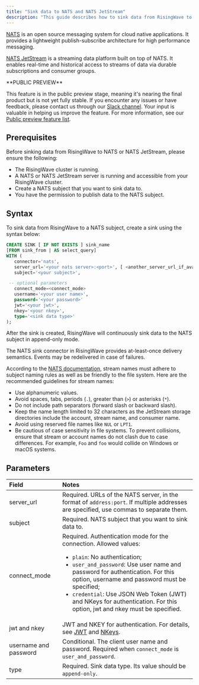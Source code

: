 ```yaml
---
title: "Sink data to NATS and NATS JetStream"
description: "This guide describes how to sink data from RisingWave to NATS subjects using the NATS sink connector in RisingWave. Both NATS and NATS JetStream are supported by this connector."
---
```


[NATS](https://nats.io/) is an open source messaging system for cloud native applications. It provides a lightweight publish-subscribe architecture for high performance messaging.

[NATS JetStream](https://docs.nats.io/nats-concepts/jetstream) is a streaming data platform built on top of NATS. It enables real-time and historical access to streams of data via durable subscriptions and consumer groups.

<Note>
**PUBLIC PREVIEW**

This feature is in the public preview stage, meaning it's nearing the final product but is not yet fully stable. If you encounter any issues or have feedback, please contact us through our [Slack channel](https://www.risingwave.com/slack). Your input is valuable in helping us improve the feature. For more information, see our [Public preview feature list](/changelog/product-lifecycle#features-in-the-public-preview-stage).
</Note>
## Prerequisites

Before sinking data from RisingWave to NATS or NATS JetStream, please ensure the following:

* The RisingWave cluster is running.
* A NATS or NATS JetStream server is running and accessible from your RisingWave cluster.
* Create a NATS subject that you want to sink data to.
* You have the permission to publish data to the NATS subject.

## Syntax

To sink data from RisingWave to a NATS subject, create a sink using the syntax below:

```sql
CREATE SINK [ IF NOT EXISTS ] sink_name
[FROM sink_from | AS select_query]
WITH (
   connector='nats',
   server_url='<your nats server>:<port>', [ <another_server_url_if_available>, ...]
   subject='<your subject>',

 -- optional parameters
   connect_mode=<connect_mode>
   username='<your user name>',
   password='<your password>'
   jwt='<your jwt>',
   nkey='<your nkey>',
   type='<sink data type>'
);
```

After the sink is created, RisingWave will continuously sink data to the NATS subject in append-only mode.

<Note>
The NATS sink connector in RisingWave provides at-least-once delivery semantics. Events may be redelivered in case of failures.
</Note>

According to the [NATS documentation](https://docs.nats.io/running-a-nats-service/nats%5Fadmin/jetstream%5Fadmin/naming), stream names must adhere to subject naming rules as well as be friendly to the file system. Here are the recommended guidelines for stream names:

* Use alphanumeric values.
* Avoid spaces, tabs, periods (`.`), greater than (`>`) or asterisks (`*`).
* Do not include path separators (forward slash or backward slash).
* Keep the name length limited to 32 characters as the JetStream storage directories include the account, stream name, and consumer name.
* Avoid using reserved file names like `NUL` or `LPT1`.
* Be cautious of case sensitivity in file systems. To prevent collisions, ensure that stream or account names do not clash due to case differences. For example, `Foo` and `foo` would collide on Windows or macOS systems.

## Parameters

| Field                 | Notes                                                                                                                                                                                                                                                                                                                                         |
| :-------------------- | :--------------------------- |
| server\_url           | Required. URLs of the NATS server, in the format of `address:port`. If multiple addresses are specified, use commas to separate them.                                                                                                                                                                                                       |
| subject               | Required. NATS subject that you want to sink data to.                                                                                                                                                                                                                                                                                         |
| connect\_mode         | Required. Authentication mode for the connection. Allowed values: <ul><li>`plain`: No authentication;</li><li>`user_and_password`: Use user name and password for authentication. For this option, username and password must be specified;</li><li>`credential`: Use JSON Web Token (JWT) and NKeys for authentication. For this option, jwt and nkey must be specified.</li></ul> |
| jwt and nkey          | JWT and NKEY for authentication. For details, see [JWT](https://docs.nats.io/running-a-nats-service/configuration/securing%5Fnats/auth%5Fintro/jwt) and [NKeys](https://docs.nats.io/running-a-nats-service/configuration/securing%5Fnats/auth%5Fintro/nkey%5Fauth).                                                                          |
| username and password | Conditional. The client user name and password. Required when `connect_mode` is `user_and_password`.                                                                                                                                                                                                                                           |
| type                  | Required. Sink data type. Its value should be `append-only`.                                                                                                                                                                                                                                                                                    |
